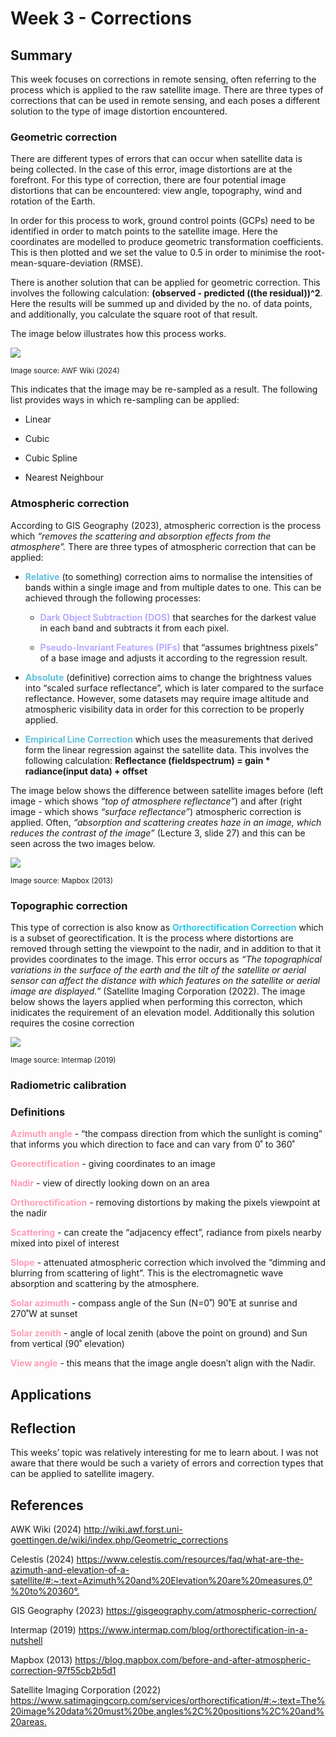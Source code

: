 # Week 3 - Corrections

## Summary

This week focuses on corrections in remote sensing, often referring to the process which is applied to the raw satellite image. There are three types of corrections that can be used in remote sensing, and each poses a different solution to the type of image distortion encountered.

### Geometric correction

There are different types of errors that can occur when satellite data is being collected. In the case of this error, image distortions are at the forefront. For this type of correction, there are four potential image distortions that can be encountered: view angle, topography, wind and rotation of the Earth.

In order for this process to work, ground control points (GCPs) need to be identified in order to match points to the satellite image. Here the coordinates are modelled to produce geometric transformation coefficients. This is then plotted and we set the value to 0.5 in order to minimise the root-mean-square-deviation (RMSE).

There is another solution that can be applied for geometric correction. This involves the following calculation: **(observed - predicted ((the residual))\^2**. Here the results will be summed up and divided by the no. of data points, and additionally, you calculate the square root of that result.

The image below illustrates how this process works.

![](http://wiki.awf.forst.uni-goettingen.de/wiki/images/thumb/b/b7/Geometric_correction.png/600px-Geometric_correction.png){fig-align="center"}

~Image source: AWF Wiki (2024)~

This indicates that the image may be re-sampled as a result. The following list provides ways in which re-sampling can be applied:

-   Linear

-   Cubic

-   Cubic Spline

-   Nearest Neighbour

### Atmospheric correction

According to GIS Geography (2023), atmospheric correction is the process which *"removes the scattering and absorption effects from the atmosphere".* There are three types of atmospheric correction that can be applied:

-   [**Relative**]{style="color: #60BEDB"} (to something) correction aims to normalise the intensities of bands within a single image and from multiple dates to one. This can be achieved through the following processes:

    -   [**Dark Object Subtraction (DOS)**]{style="color: #BBA8FF"} that searches for the darkest value in each band and subtracts it from each pixel.

    -   [**Pseudo-Invariant Features (PIFs)**]{style="color: #BBA8FF"} that "assumes brightness pixels" of a base image and adjusts it according to the regression result.

-   [**Absolute**]{style="color: #60BEDB"} (definitive) correction aims to change the brightness values into "scaled surface reflectance", which is later compared to the surface reflectance. However, some datasets may require image altitude and atmospheric visibility data in order for this correction to be properly applied.

-   [**Empirical Line Correction**]{style="color: #60BEDB"} which uses the measurements that derived form the linear regression against the satellite data. This involves the following calculation: **Reflectance (fieldspectrum) = gain \* radiance(input data) + offset**

The image below shows the difference between satellite images before (left image - which shows *"top of atmosphere reflectance"*) and after (right image - which shows *"surface reflectance"*) atmospheric correction is applied. Often, *"absorption and scattering creates haze in an image, which reduces the contrast of the image"* (Lecture 3, slide 27) and this can be seen across the two images below.

![](https://miro.medium.com/v2/resize:fit:928/0*2ifBrZXebW_EaQca.png){fig-align="center"}

~Image source: Mapbox (2013)~

### Topographic correction

This type of correction is also know as [**Orthorectification Correction**]{style="color: #2ACAEA"} which is a subset of georectification. It is the process where distortions are removed through setting the viewpoint to the nadir, and in addition to that it provides coordinates to the image. This error occurs as *"The topographical variations in the surface of the earth and the tilt of the satellite or aerial sensor can affect the distance with which features on the satellite or aerial image are displayed."* (Satellite Imaging Corporation (2022). The image below shows the layers applied when performing this correcton, which inidicates the requirement of an elevation model. Additionally this solution requires the cosine correction

![](https://www.intermap.com/hs-fs/hubfs/Ortho4image1.png?width=889&name=Ortho4image1.png){fig-align="center"}

~Image source: Intermap (2019)~

### Radiometric calibration

### Definitions

[**Azimuth angle**]{style="color: #FF9CB6"} - "the compass direction from which the sunlight is coming" that informs you which direction to face and can vary from 0˚ to 360˚

[**Georectification**]{style="color: #FF9CB6"} - giving coordinates to an image

[**Nadir**]{style="color: #FF9CB6"} - view of directly looking down on an area

[**Orthorectification**]{style="color: #FF9CB6"} - removing distortions by making the pixels viewpoint at the nadir

[**Scattering**]{style="color: #FF9CB6"} - can create the "adjacency effect", radiance from pixels nearby mixed into pixel of interest

[**Slope**]{style="color: #FF9CB6"} - attenuated atmospheric correction which involved the "dimming and blurring from scattering of light". This is the electromagnetic wave absorption and scattering by the atmosphere.

[**Solar azimuth**]{style="color: #FF9CB6"} - compass angle of the Sun (N=0˚) 90˚E at sunrise and 270˚W at sunset

[**Solar zenith**]{style="color: #FF9CB6"} - angle of local zenith (above the point on ground) and Sun from vertical (90˚ elevation)

[**View angle**]{style="color: #FF9CB6"} - this means that the image angle doesn't align with the Nadir.

## Applications

## Reflection

This weeks' topic was relatively interesting for me to learn about. I was not aware that there would be such a variety of errors and correction types that can be applied to satellite imagery.

## References

AWK Wiki (2024) <http://wiki.awf.forst.uni-goettingen.de/wiki/index.php/Geometric_corrections>

Celestis (2024) <https://www.celestis.com/resources/faq/what-are-the-azimuth-and-elevation-of-a-satellite/#:~:text=Azimuth%20and%20Elevation%20are%20measures,0°%20to%20360°.>

GIS Geography (2023) <https://gisgeography.com/atmospheric-correction/>

Intermap (2019) <https://www.intermap.com/blog/orthorectification-in-a-nutshell>

Mapbox (2013) <https://blog.mapbox.com/before-and-after-atmospheric-correction-97f55cb2b5d1>

Satellite Imaging Corporation (2022) <https://www.satimagingcorp.com/services/orthorectification/#:~:text=The%20image%20data%20must%20be,angles%2C%20positions%2C%20and%20areas.>
